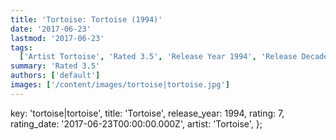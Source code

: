 ```yaml
---
title: 'Tortoise: Tortoise (1994)'
date: '2017-06-23'
lastmod: '2017-06-23'
tags:
  ['Artist Tortoise', 'Rated 3.5', 'Release Year 1994', 'Release Decade 1990']
summary: 'Rated 3.5'
authors: ['default']
images: ['/content/images/tortoise|tortoise.jpg']
---
```


  key: 'tortoise|tortoise',
  title: 'Tortoise',
  release_year: 1994,
  rating: 7,
  rating_date: '2017-06-23T00:00:00.000Z',
  artist: 'Tortoise',
};

<MusicRating data={data} />
